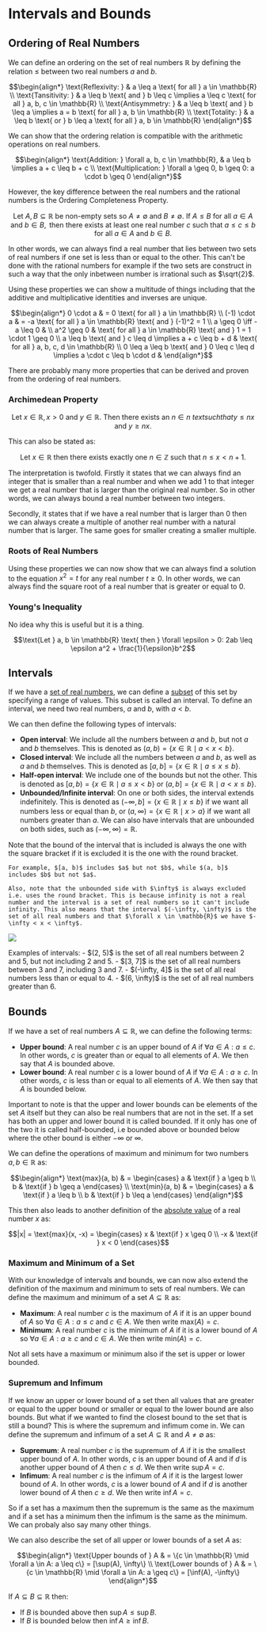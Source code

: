 
# Intervals and Bounds

## Ordering of Real Numbers

We can define an ordering on the set of real numbers $\mathbb{R}$ by defining the relation $\leq$ between two real numbers $a$ and $b$.

```math
\begin{align*}
\text{Reflexivity: } & a \leq a \text{ for all } a \in \mathbb{R} \\
\text{Tansitivity: } & a \leq b \text{ and } b \leq c \implies a \leq c \text{ for all } a, b, c \in \mathbb{R} \\
\text{Antisymmetry: } & a \leq b \text{ and } b \leq a \implies a = b \text{ for all } a, b \in \mathbb{R} \\
\text{Totality: } & a \leq b \text{ or } b \leq a \text{ for all } a, b \in \mathbb{R}
\end{align*}
```

We can show that the ordering relation is compatible with the arithmetic operations on real numbers.

```math
\begin{align*}
\text{Addition: } \forall a, b, c \in \mathbb{R}, & a \leq b \implies a + c \leq b + c \\
\text{Multiplication: } \forall a \geq 0, b \geq 0: a \cdot b \geq 0
\end{align*}
```

However, the key difference between the real numbers and the rational numbers is the Ordering Completeness Property. 

```math	
\text{Let } A, B \subseteq \mathbb{R} \text{ be non-empty sets so } A \neq \emptyset \text{ and } B \neq \emptyset. \text{ If } A \leq B \text{ for all } a \in A \text{ and } b \in B, \text{ then there exists at least one real number } c \text{ such that } a \leq c \leq b \text{ for all } a \in A \text{ and } b \in B.
```

In other words, we can always find a real number that lies between two sets of real numbers if one set is less than or equal to the other. This can't be done with the rational numbers for example if the two sets are construct in such a way that the only inbetween number is irrational such as $\sqrt{2}$.

Using these properties we can show a multitude of things including that the additive and multiplicative identities and inverses are unique.

```math	
\begin{align*}
0 \cdot a & = 0 \text{ for all } a \in \mathbb{R} \\
(-1) \cdot a & = -a \text{ for all } a \in \mathbb{R} \text{ and } (-1)^2 = 1 \\
a \geq 0 \iff -a \leq 0 & \\
a^2 \geq 0 & \text{ for all } a \in \mathbb{R} \text{ and } 1 = 1 \cdot 1 \geq 0 \\
a \leq b \text{ and } c \leq d \implies a + c \leq b + d & \text{ for all } a, b, c, d \in \mathbb{R} \\
0 \leq a \leq b \text{ and } 0 \leq c \leq d \implies a \cdot c \leq b \cdot d & 
\end{align*}
```

There are probably many more properties that can be derived and proven from the ordering of real numbers.

### Archimedean Property

```math	
\text{Let } x \in \mathbb{R}, x > 0 \text{ and } y \in \mathbb{R}. \text{ Then there exists an } n \in \mathbb{}n\ text{ such that } y \leq nx \text{ and } y \geq nx.
```

This can also be stated as:
    
```math
\text{Let } x \in \mathbb{R} \text{ then there exists exactly one } n \in \mathbb{Z} \text{ such that } n \leq x < n + 1.
```

The interpretation is twofold. Firstly it states that we can always find an integer that is smaller than a real number and when we add 1 to that integer we get a real number that is larger than the original real number. So in other words, we can always bound a real number between two integers. 

Secondly, it states that if we have a real number that is larger than 0 then we can always create a multiple of another real number with a natural number that is larger. The same goes for smaller creating a smaller multiple.

### Roots of Real Numbers

Using these properties we can now show that we can always find a solution to the equation $x^2 = t$ for any real number $t \geq 0$. In other words, we can always find the square root of a real number that is greater or equal to 0.

### Young's Inequality

No idea why this is useful but it is a thing.

```math
\text{Let } a, b \in \mathbb{R} \text{ then } \forall \epsilon > 0: 2ab \leq \epsilon a^2 + \frac{1}{\epsilon}b^2
```

## Intervals

If we have a [set of real numbers](/garden/maths/discrete/setTheory#real-numbers), we can define a [subset](/garden/maths/discrete/setTheory#sub-and-superset) of this set by specifying a range of values. This subset is called an interval.
To define an interval, we need two real numbers, $a$ and $b$, with $a < b$.

We can then define the following types of intervals:

- **Open interval**: We include all the numbers between $a$ and $b$, but not $a$ and $b$ themselves. This is denoted as $(a, b) = \{x \in \mathbb{R} \mid a < x < b\}$.
- **Closed interval**: We include all the numbers between $a$ and $b$, as well as $a$ and $b$ themselves. This is denoted as $[a, b] = \{x \in \mathbb{R} \mid a \leq x \leq b\}$.
- **Half-open interval**: We include one of the bounds but not the other. This is denoted as $[a, b) = \{x \in \mathbb{R} \mid a \leq x < b\}$ or $(a, b] = \{x \in \mathbb{R} \mid a < x \leq b\}$.
- **Unbounded/Infinite interval**: On one or both sides, the interval extends indefinitely. This is denoted as $(-\infty, b] = \{x \in \mathbb{R} \mid x \leq b\}$ if we want all numbers less or equal than $b$, or $(a, \infty) = \{x \in \mathbb{R} \mid x > a\}$ if we want all numbers greater than $a$.
We can also have intervals that are unbounded on both sides, such as $(-\infty, \infty) = \mathbb{R}$.

<Callout type="info">
    Note that the bound of the interval that is included is always the one with the square bracket if it is excluded it is the one with the round bracket.

    For example, $[a, b)$ includes $a$ but not $b$, while $(a, b]$ includes $b$ but not $a$.

    Also, note that the unbounded side with $\infty$ is always excluded i.e. uses the round bracket. This is because infinity is not a real number and the interval is a set of real numbers so it can't include infinity. This also means that the interval $(-\infty, \infty)$ is the set of all real numbers and that $\forall x \in \mathbb{R}$ we have $-\infty < x < \infty$.
</Callout>

<Image 
    src="/maths/intervalsLines.png"
    caption="All types of intervals visualized on the number line."
    width={600}
/>

<Callout type="example">
    Examples of intervals:
    - $(2, 5)$ is the set of all real numbers between 2 and 5, but not including 2 and 5.
    - $[3, 7]$ is the set of all real numbers between 3 and 7, including 3 and 7.
    - $(-\infty, 4]$ is the set of all real numbers less than or equal to 4.
    - $(6, \infty)$ is the set of all real numbers greater than 6.
</Callout>

## Bounds

If we have a set of real numbers $A \subseteq \mathbb{R}$, we can define the following terms:

- **Upper bound**: A real number $c$ is an upper bound of $A$ if $\forall a \in A: a \leq c$. In other words, $c$ is greater than or equal to all elements of $A$. We then say that $A$ is bounded above.
- **Lower bound**: A real number $c$ is a lower bound of $A$ if $\forall a \in A: a \geq c$. In other words, $c$ is less than or equal to all elements of $A$. We then say that $A$ is bounded below.

Important to note is that the upper and lower bounds can be elements of the set $A$ itself but they can also be real numbers that are not in the set. If a set has both an upper and lower bound it is called bounded. If it only has one of the two it is called half-bounded, i.e bounded above or bounded below where the other bound is either $-\infty$ or $\infty$. 

We can define the operations of maximum and minimum for two numbers $a, b \in \mathbb{R}$ as:

```math
\begin{align*}
\text{max}(a, b) & = \begin{cases} a & \text{if } a \geq b \\ b & \text{if } b \geq a \end{cases} \\
\text{min}(a, b) & = \begin{cases} a & \text{if } a \leq b \\ b & \text{if } b \leq a \end{cases}
\end{align*}
```

This then also leads to another definition of the [absolute value](/garden/maths/commonFunctions/absolute) of a real number $x$ as:

```math
|x| = \text{max}(x, -x) = \begin{cases} x & \text{if } x \geq 0 \\ -x & \text{if } x < 0 \end{cases}
```

### Maximum and Minimum of a Set

With our knowledge of intervals and bounds, we can now also extend the definition of the maximum and minimum to sets of real numbers. We can define the maximum and minimum of a set $A \subseteq \mathbb{R}$ as:

- **Maximum**: A real number $c$ is the maximum of $A$ if it is an upper bound of $A$ so $\forall a \in A: a \leq c$ and $c \in A$. We then write $\text{max}(A) = c$.
- **Minimum**: A real number $c$ is the minimum of $A$ if it is a lower bound of $A$ so $\forall a \in A: a \geq c$ and $c \in A$. We then write $\text{min}(A) = c$.

Not all sets have a maximum or minimum also if the set is upper or lower bounded. 

### Supremum and Infimum

If we know an upper or lower bound of a set then all values that are greater or equal to the upper bound or smaller or equal to the lower bound are also bounds. But what if we wanted to find the closest bound to the set that is still a bound? This is where the supremum and infimum come in. We can define the supremum and infimum of a set $A \subseteq \mathbb{R}$ and $A \neq \emptyset$ as:

- **Supremum**: A real number $c$ is the supremum of $A$ if it is the smallest upper bound of $A$. In other words, $c$ is an upper bound of $A$ and if $d$ is another upper bound of $A$ then $c \leq d$. We then write $\sup A = c$.
- **Infimum**: A real number $c$ is the infimum of $A$ if it is the largest lower bound of $A$. In other words, $c$ is a lower bound of $A$ and if $d$ is another lower bound of $A$ then $c \geq d$. We then write $\inf A = c$.

So if a set has a maximum then the supremum is the same as the maximum and if a set has a minimum then the infimum is the same as the minimum. We can probaly also say many other things. 

We can also describe the set of all upper or lower bounds of a set $A$ as:

```math
\begin{align*}
\text{Upper bounds of } A & = \{c \in \mathbb{R} \mid \forall a \in A: a \leq c\} = [\sup(A), \infty\} \\
\text{Lower bounds of } A & = \{c \in \mathbb{R} \mid \forall a \in A: a \geq c\} = [\inf(A), -\infty\}
\end{align*}
```

If $A \subseteq B \subseteq \mathbb{R}$ then:

- If $B$ is bounded above then $\sup A \leq \sup B$.
- If $B$ is bounded below then $\inf A \geq \inf B$.


